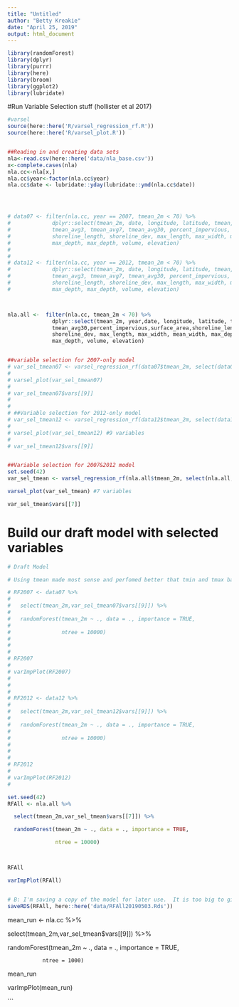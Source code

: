 ```yaml
---
title: "Untitled"
author: "Betty Kreakie"
date: "April 25, 2019"
output: html_document
---
```



```r

library(randomForest)
library(dplyr)
library(purrr)
library(here)
library(broom)
library(ggplot2)
library(lubridate)
```



#Run Variable Selection stuff (hollister et al 2017)



```r

#varsel
source(here::here('R/varsel_regression_rf.R'))
source(here::here('R/varsel_plot.R'))


##Reading in and creating data sets
nla<-read.csv(here::here('data/nla_base.csv'))
x<-complete.cases(nla)
nla.cc<-nla[x,]
nla.cc$year<-factor(nla.cc$year)
nla.cc$date <- lubridate::yday(lubridate::ymd(nla.cc$date))




# data07 <- filter(nla.cc, year == 2007, tmean_2m < 70) %>%
#             dplyr::select(tmean_2m, date, longitude, latitude, tmean, tmean_dm1,
#             tmean_avg3, tmean_avg7, tmean_avg30, percent_impervious, surface_area,
#             shoreline_length, shoreline_dev, max_length, max_width, mean_width,
#             max_depth, max_depth, volume, elevation)
#             
#             
# data12 <- filter(nla.cc, year == 2012, tmean_2m < 70) %>%
#             dplyr::select(tmean_2m, date, longitude, latitude, tmean, tmean_dm1,
#             tmean_avg3, tmean_avg7, tmean_avg30, percent_impervious, surface_area,
#             shoreline_length, shoreline_dev, max_length, max_width, mean_width,
#             max_depth, max_depth, volume, elevation)



nla.all <-  filter(nla.cc, tmean_2m < 70) %>%
              dplyr::select(tmean_2m, year,date, longitude, latitude, tmean,
              tmean_avg30,percent_impervious,surface_area,shoreline_length,
              shoreline_dev, max_length, max_width, mean_width, max_depth,
              max_depth, volume, elevation)


##variable selection for 2007-only model
# var_sel_tmean07 <- varsel_regression_rf(data07$tmean_2m, select(data07, -tmean_2m), ntree=1000, prog=TRUE, importance=TRUE)
# 
# varsel_plot(var_sel_tmean07) 
# 
# var_sel_tmean07$vars[[9]]
# 
# 
# ##Variable selection for 2012-only model
# var_sel_tmean12 <- varsel_regression_rf(data12$tmean_2m, select(data12, -tmean_2m),                ntree=1000, prog=TRUE,importance=TRUE)
# 
# varsel_plot(var_sel_tmean12) #9 variables
# 
# var_sel_tmean12$vars[[9]]


##Variable selection for 2007&2012 model
set.seed(42)
var_sel_tmean <- varsel_regression_rf(nla.all$tmean_2m, select(nla.all, -tmean_2m),                ntree=1000, prog=TRUE, importance=TRUE)

varsel_plot(var_sel_tmean) #7 variables

var_sel_tmean$vars[[7]]

```



# Build our draft model with selected variables



```r

# Draft Model

# Using tmean made most sense and perfomed better that tmin and tmax based models.

# RF2007 <- data07 %>%
# 
#   select(tmean_2m,var_sel_tmean07$vars[[9]]) %>%
# 
#   randomForest(tmean_2m ~ ., data = ., importance = TRUE, 
# 
#                ntree = 10000)
# 
# 
# 
# RF2007
# 
# varImpPlot(RF2007)
# 
# 
# 
# RF2012 <- data12 %>%
# 
#   select(tmean_2m,var_sel_tmean12$vars[[9]]) %>%
# 
#   randomForest(tmean_2m ~ ., data = ., importance = TRUE, 
# 
#                ntree = 10000)
# 
# 
# 
# RF2012
# 
# varImpPlot(RF2012)
# 

set.seed(42)
RFAll <- nla.all %>%

  select(tmean_2m,var_sel_tmean$vars[[7]]) %>%

  randomForest(tmean_2m ~ ., data = ., importance = TRUE,

               ntree = 10000)



RFAll

varImpPlot(RFAll)


# B: I'm saving a copy of the model for later use.  It is too big to github so i added it to .gitignore
saveRDS(RFAll, here::here('data/RFAll20190503.Rds'))
```





mean_run <- nla.cc %>%

  select(tmean_2m,var_sel_tmean$vars[[9]]) %>%

  randomForest(tmean_2m ~ ., data = ., importance = TRUE, 

               ntree = 1000)



mean_run

varImpPlot(mean_run)

```





